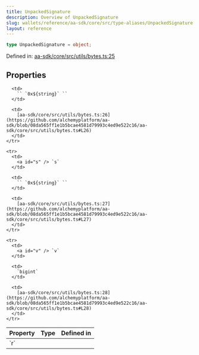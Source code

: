 ```yaml
---
title: UnpackedSignature
description: Overview of UnpackedSignature
slug: wallets/reference/aa-sdk/core/src/type-aliases/UnpackedSignature
layout: reference
---
```


```ts
type UnpackedSignature = object;
```

Defined in: [aa-sdk/core/src/utils/bytes.ts:25](https://github.com/alchemyplatform/aa-sdk/blob/08da565ff1e1b5bcae4581d79993c4ed9e522c16/aa-sdk/core/src/utils/bytes.ts#L25)

## Properties

<table>
  <thead>
    <tr>
      <th align="left">Property</th>
      <th align="left">Type</th>
      <th align="left">Defined in</th>
    </tr>
  </thead>

  <tbody>
    <tr>
      <td>
        <a id="r" /> `r`
      </td>

      <td>
        `` `0x${string}` ``
      </td>

      <td>
        [aa-sdk/core/src/utils/bytes.ts:26](https://github.com/alchemyplatform/aa-sdk/blob/08da565ff1e1b5bcae4581d79993c4ed9e522c16/aa-sdk/core/src/utils/bytes.ts#L26)
      </td>
    </tr>

    <tr>
      <td>
        <a id="s" /> `s`
      </td>

      <td>
        `` `0x${string}` ``
      </td>

      <td>
        [aa-sdk/core/src/utils/bytes.ts:27](https://github.com/alchemyplatform/aa-sdk/blob/08da565ff1e1b5bcae4581d79993c4ed9e522c16/aa-sdk/core/src/utils/bytes.ts#L27)
      </td>
    </tr>

    <tr>
      <td>
        <a id="v" /> `v`
      </td>

      <td>
        `bigint`
      </td>

      <td>
        [aa-sdk/core/src/utils/bytes.ts:28](https://github.com/alchemyplatform/aa-sdk/blob/08da565ff1e1b5bcae4581d79993c4ed9e522c16/aa-sdk/core/src/utils/bytes.ts#L28)
      </td>
    </tr>

  </tbody>
</table>
